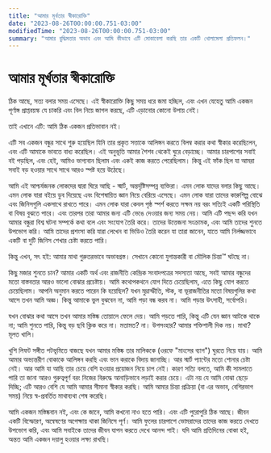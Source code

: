 ```yaml
---
title: "আমার মূর্খতার স্বীকারোক্তি"
date: "2023-08-26T00:00:00.751-03:00"
modifiedTime: "2023-08-26T00:00:00.751-03:00"
summary: "আমার বুদ্ধিমত্তার অভাব এবং আমি কীভাবে এটি মোকাবেলা করছি তার একটি খোলামেলা প্রতিফলন।"
---
```


# আমার মূর্খতার স্বীকারোক্তি

ঠিক আছে, সত্য বলার সময় এসেছে। এই স্বীকারোক্তি কিছু সময় ধরে জমা হচ্ছিল, এবং এখন যেহেতু আমি একজন পূর্ণাঙ্গ প্রাপ্তবয়স্ক যে চাকরি এবং বিল নিয়ে জাগল করছে, এটি এড়ানোর কোনো উপায় নেই।

তাই এখানে এটি: আমি ঠিক একজন প্রতিভাবান নই।

এটি সব একজন বন্ধুর সাথে শুরু হয়েছিল যিনি তার প্রকৃত সত্তাকে আলিঙ্গন করতে বিলম্ব করার কথা স্বীকার করেছিলেন, এবং এটি আমাকে ভাবতে বাধ্য করেছিল। এই অনুভূতি আমার শৈশব থেকেই ঘুরে বেড়াচ্ছে। আমার চারপাশের সবাই বই পড়ছিল, এবং হেই, আমিও ভাগ্যবান ছিলাম এবং একই কাজ করতে পেরেছিলাম। কিন্তু এই ফাঁক ছিল যা আমরা সবাই বড় হওয়ার সাথে সাথে আরও স্পষ্ট হয়ে উঠেছে।

আমি এই আশ্চর্যজনক লোকদের দ্বারা ঘিরে আছি - স্মার্ট, অন্তর্দৃষ্টিসম্পন্ন ব্যক্তিরা। এমন লোক যাদের বলার কিছু আছে। এমন লোক যারা বইয়ে ডুব দিয়েছে এবং বিশেষায়িত জ্ঞান নিয়ে বেরিয়ে এসেছে। এমন লোক যারা তাদের কারুশিল্প বোঝে এবং জিনিসগুলি একসাথে রাখতে পারে। এমন লোক যারা কেবল পৃষ্ঠ স্পর্শ করতে সক্ষম নয় বরং সত্যিই একটি পরিস্থিতি বা বিষয় বুঝতে পারে। এবং তারপর তারা আমার জন্য এটি ভেঙে দেওয়ার জন্য সময় নেয়। আমি এটি পছন্দ করি যখন আমার বন্ধুরা বিশ্ব ঘটনা সম্পর্কে কথা বলে এবং সংযোগ তৈরি করে। তাদের উত্তেজনা সংক্রামক, এবং আমি তাদের শুনতে উপভোগ করি। আমি তাদের প্রশংসা করি যারা লেখেন বা ভিডিও তৈরি করেন যা তারা জানেন, যাতে আমি নির্লজ্জভাবে একটি বা দুটি জিনিস শেখার চেষ্টা করতে পারি।

কিন্তু এখন, সৎ হই: আমার মাথা গুরুতরভাবে অভাবগ্রস্ত। সেখানে কোনো যুগান্তকারী বা মৌলিক চিন্তা™ ঘটছে না।

কিছু মজার শুনতে চান? আমার একটি অর্থ এবং রাজনীতি কেন্দ্রিক সংবাদপত্রের সদস্যতা আছে, সবই আমার বন্ধুদের মতো বাস্তবতার আরও ভালো বোঝার প্রচেষ্টায়। আমি কথোপকথনে যোগ দিতে চেয়েছিলাম, এতে কিছু যোগ করতে চেয়েছিলাম। আপনি অনুমান করতে পারেন কি হয়েছিল? যখন মুদ্রাস্ফীতি, স্টক, বা ভূরাজনীতির মতো বিষয়গুলির কথা আসে তখন আমি অজ্ঞ। কিন্তু আমাকে ভুল বুঝবেন না, আমি পড়া বন্ধ করব না। আমি পড়ার উৎসাহী, সর্বোপরি।

যখন বোঝার কথা আসে তখন আমার মস্তিষ্ক তোয়ালে ফেলে দেয়। আমি পড়তে পারি, কিন্তু এটি যেন জ্ঞান আটকে থাকে না; আমি শুনতে পারি, কিন্তু বড় ছবি ক্লিক করে না। মতামত? না। উপসংহার? আমার শক্তিশালী দিক নয়। মাথা? মূলত খালি।

খুশি লিফট সঙ্গীত পটভূমিতে বাজছে যখন আমার মস্তিষ্ক তার মালিককে (ওরফে "মাংসের ব্যাগ") ঘুরতে নিয়ে যায়। আমি আমার অভ্যন্তরীণ বোকাকে আলিঙ্গন করছি এবং ভান করাকে বিদায় জানাচ্ছি। আর স্মার্ট প্যান্টের মতো শোনার চেষ্টা নেই। আর আমি যা আছি তার চেয়ে বেশি হওয়ার প্রয়োজন নিয়ে চাপ নেই। কারণ সত্যি বলতে, আমি কী সামলাতে পারি তা জানা আরও গুরুত্বপূর্ণ বরং নিজের বিরুদ্ধে আনাড়িভাবে লড়াই করার চেয়ে। এটা নয় যে আমি বোঝা ছেড়ে দিচ্ছি; এটি আরও বেশি যে আমি আমার সীমানা স্বীকার করছি। আমি আমার চিন্তা প্রক্রিয়া (বা এর অভাব, বেশিরভাগ সময়) নিয়ে স্ব-প্রবর্তিত মাথাব্যথা শেষ করেছি।

আমি একজন মস্তিষ্কবান নই, এবং কে জানে, আমি কখনো নাও হতে পারি। এবং এটি পুরোপুরি ঠিক আছে। জীবন একটি বিস্ফোরণ, অন্বেষণের অপেক্ষায় থাকা জিনিসে পূর্ণ। আমি ফুলের চারপাশে ভোমরাদের তাদের কাজ করতে দেখতে উপভোগ করি, এবং আমি সবাইকে তাদের জীবন যাপন করতে দেখে আনন্দ পাই। যদি আমি প্রতিদিনের বোকা হই, অন্তত আমি একজন দয়ালু হওয়ার লক্ষ্য রাখছি।
